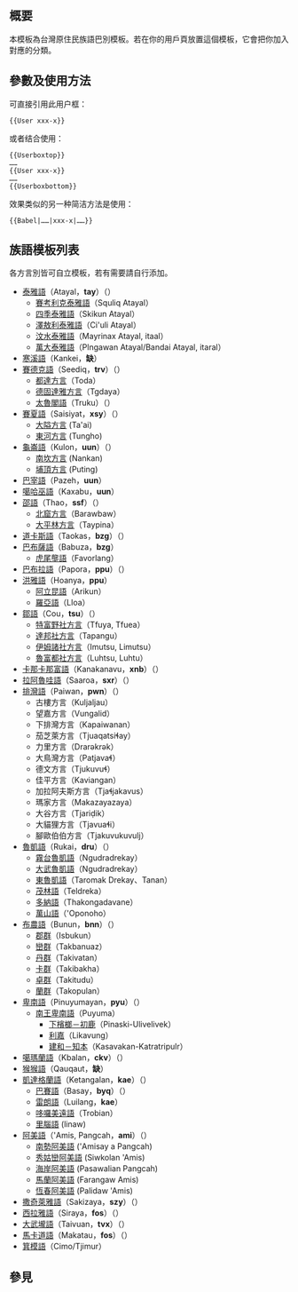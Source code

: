 <noinclude>{{NoteTA|G1=MediaWiki}}{{Documentation subpage}}</noinclude><!-- 在本行下編輯模板說明 -->

== 概要 ==
本模板為台灣原住民族語巴別模板。若在你的用戶頁放置這個模板，它會把你加入對應的分類。 

== 參數及使用方法 ==
可直接引用此用户框：
<pre>{{User xxx-x}}</pre>

或者结合<code>{{tl|Userboxtop}}</code>使用：
<pre>
{{Userboxtop}}
……
{{User xxx-x}}
……
{{Userboxbottom}}
</pre>

效果类似的另一种简洁方法是使用<code>{{tl|Babel}}</code>：
<pre>
{{Babel|……|xxx-x|……}}
</pre>

== 族語模板列表 ==
各方言別皆可自立模板，若有需要請自行添加。
* [[泰雅語]]（Atayal，'''tay'''）（{{台灣原住民族語巴別模板/各級|tay}}）
** [[賽考利克泰雅語]]（Squliq Atayal）
** [[四季泰雅語]]（Skikun Atayal）
** [[澤敖利泰雅語]]（Ci'uli Atayal）
** [[汶水泰雅語]]（Mayrinax Atayal, itaal）
** [[萬大泰雅語]]（Plngawan Atayal/Bandai Atayal, itaral）
* [[寒溪語]]（Kankei，'''缺'''）
* [[賽德克語]]（Seediq，'''trv'''）（{{台灣原住民族語巴別模板/各級|trv}}）
** [[都達方言]]（Toda）
** [[德固達雅方言]]（Tgdaya）
** [[德路固語|太魯閣語]]（Truku）（{{台灣原住民族語巴別模板/各級|trv-truku}}）
* [[賽夏語]]（Saisiyat，'''xsy'''）（{{台灣原住民族語巴別模板/各級|xsy}}）
** [[大隘方言]] (Ta'ai)
** [[東河方言]] (Tungho)
* [[龜崙語]]（Kulon，'''uun'''）（{{台灣原住民族語巴別模板/各級|uun}}）
** [[南坎方言]] (Nankan)
** [[埔頂方言]] (Puting)
* [[巴宰語]]（Pazeh，'''uun'''）
* [[噶哈巫語]]（Kaxabu，'''uun'''）
* [[邵語]]（Thao，'''ssf'''）（{{台灣原住民族語巴別模板/各級|ssf}}）
** [[北窟方言]]（Barawbaw）
** [[大平林方言]]（Taypina）
* [[道卡斯語]]（Taokas，'''bzg'''）（{{台灣原住民族語巴別模板/各級|bzg}}）
* [[巴布薩語]]（Babuza，'''bzg'''）
** [[虎尾壟語]]（Favorlang）
* [[巴布拉語]]（Papora，'''ppu'''）（{{台灣原住民族語巴別模板/各級|ppu}}）
* [[洪雅語]]（Hoanya，'''ppu'''）
** [[阿立昆語]]（Arikun） 
** [[羅亞語]]（Lloa）
* [[鄒語]]（Cou，'''tsu'''）（{{台灣原住民族語巴別模板/各級|tsu}}）
** [[特富野社方言]]（Tfuya, Tfuea）
** [[達邦社方言]]（Tapangu）
** [[伊姆諸社方言]]（Imutsu, Limutsu）
** [[魯富都社方言]]（Luhtsu, Luhtu）
* [[卡那卡那富語]]（Kanakanavu，'''xnb'''）（{{台灣原住民族語巴別模板/各級|xnb}}）
* [[拉阿魯哇語]]（Saaroa，'''sxr'''）（{{台灣原住民族語巴別模板/各級|sxr}}）
* [[排灣語]]（Paiwan，'''pwn'''）（{{台灣原住民族語巴別模板/各級|pwn}}）
** 古樓方言（Kuljaljau）
** 望嘉方言（Vungalid）
** 下排灣方言（Kapaiwanan）
** 茄芝萊方言（Tjuaqatsiɬay）
** 力里方言（Drarəkrək）
** 大鳥灣方言（Patjavaɬ）
** 德文方言（Tjukuvuɬ）
** 佳平方言（Kaviangan）
** 加拉阿夫斯方言（Tjaɬjakavus）
** 瑪家方言（Makazayazaya）
** 大谷方言（Tjariḍik）
** 大貓狸方言（Tjavuaɬi）
** 腳歐伯伯方言（Tjakuvukuvulj）
* [[魯凱語]]（Rukai，'''dru'''）（{{台灣原住民族語巴別模板/各級|dru}}）
** [[霧台魯凱語]]（Ngudradrekay）
** [[大武魯凱語]]（Ngudradrekay）
** [[東魯凱語]]（Taromak Drekay、Tanan）
** [[茂林語]]（Teldreka）
** [[多納語]]（Thakongadavane）
** [[萬山語]]（'Oponoho）
* [[布農語]]（Bunun，'''bnn'''）（{{台灣原住民族語巴別模板/各級|bnn}}）
** [[郡群]]（Isbukun）
** [[巒群]]（Takbanuaz）
** [[丹群]]（Takivatan）
** [[卡群]]（Takibakha）
** [[卓群]]（Takitudu）
** [[蘭群]]（Takopulan）
* [[卑南語]]（Pinuyumayan，'''pyu'''）（{{台灣原住民族語巴別模板/各級|pyu}}）
** [[南王卑南語]]（Puyuma）
*** [[下檳榔－初鹿]]（Pinaski-Ulivelivek）
*** [[利嘉]]（Likavung）
*** [[建和－知本]]（Kasavakan-Katratripulr）
* [[噶瑪蘭語]]（Kbalan，'''ckv'''）（{{台灣原住民族語巴別模板/各級|ckv}}）
* [[猴猴語]]（Qauqaut，'''缺'''）
* [[凱達格蘭語]]（Ketangalan，'''kae'''）（{{台灣原住民族語巴別模板/各級|kae}}）
** [[巴賽語]]（Basay，'''byq'''）（{{台灣原住民族語巴別模板/各級|byq}}）
** [[雷朗語]]（Luilang，'''kae'''）
** [[哆囉美遠語]]（Trobian） 
** [[里腦語]] (linaw)
* [[阿美語]]（'Amis, Pangcah，'''ami'''）（{{台灣原住民族語巴別模板/各級|ami}}）
** [[南勢阿美語]] ('Amisay a Pangcah)
** [[秀姑巒阿美語]] (Siwkolan 'Amis)
** [[海岸阿美語]] (Pasawalian Pangcah)
** [[馬蘭阿美語]] (Farangaw Amis)
** [[恆春阿美語]] (Palidaw 'Amis)
* [[撒奇萊雅語]]（Sakizaya，'''szy'''）（{{台灣原住民族語巴別模板/各級|szy}}）
* [[西拉雅語]]（Siraya，'''fos'''）（{{台灣原住民族語巴別模板/各級|fos}}）
* [[大武壠語]]（Taivuan，'''tvx'''）（{{台灣原住民族語巴別模板/各級|tvx}}）
* [[馬卡道語]]（Makatau，'''fos'''）（{{台灣原住民族語巴別模板/各級|fos}}）
* [[箕模語]]（Cimo/Tjimur）

== 參見 ==

<includeonly>{{Sandbox other||<!-- 本行下加入模板的分類 -->

}}</includeonly>